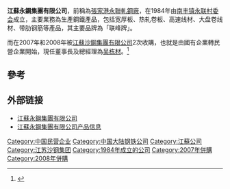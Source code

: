 '''江蘇永鋼集團有限公司'''，前稱為[[張家港永聯軋鋼廠|張家港永聯軋鋼廠]]，在1984年由[[南丰镇永联村委会|南丰镇永联村委会]]成立，主要業務為生產鋼鐵產品，包括宽厚板、热轧卷板、高速线材、大盘卷线材、带肋钢筋等產品，其主要品牌為「联峰牌」。

而在2007年和2008年被[[江蘇沙鋼集團有限公司|江蘇沙鋼集團有限公司]]2次收購，也就是由國有企業轉民營企業開始，現任董事長及總經理為[[吴栋材|吴栋材]]。<ref>{{Cite web |url=http://www.caijing.com.cn/2008-01-03/100043989.html |title=沙钢密购江苏永钢 产能直追宝钢 《财经網》2008年1月3日 |access-date=2011-10-17 |archive-date=2016-03-04 |archive-url=https://web.archive.org/web/20160304105704/http://www.caijing.com.cn/2008-01-03/100043989.html |dead-url=no }}</ref> 

==參考==
{{reflist}}

==外部链接==
*[http://www.yong-gang.com/ 江蘇永鋼集團有限公司] {{Wayback|url=http://www.yong-gang.com/ |date=20200723173845 }}
*[http://www.yong-gang.com/web/Product/5.asp/ 江蘇永鋼集團有限公司产品信息] {{Wayback|url=http://www.yong-gang.com/web/Product/5.asp/ |date=20150305013620 }}

[[Category:中国民营企业|Category:中国民营企业]]
[[Category:中国大陆钢铁公司|Category:中国大陆钢铁公司]]
[[Category:江蘇公司|Category:江蘇公司]]
[[Category:江苏沙钢集团|Category:江苏沙钢集团]]
[[Category:1984年成立的公司|Category:1984年成立的公司]]
[[Category:2007年併購|Category:2007年併購]]
[[Category:2008年併購|Category:2008年併購]]